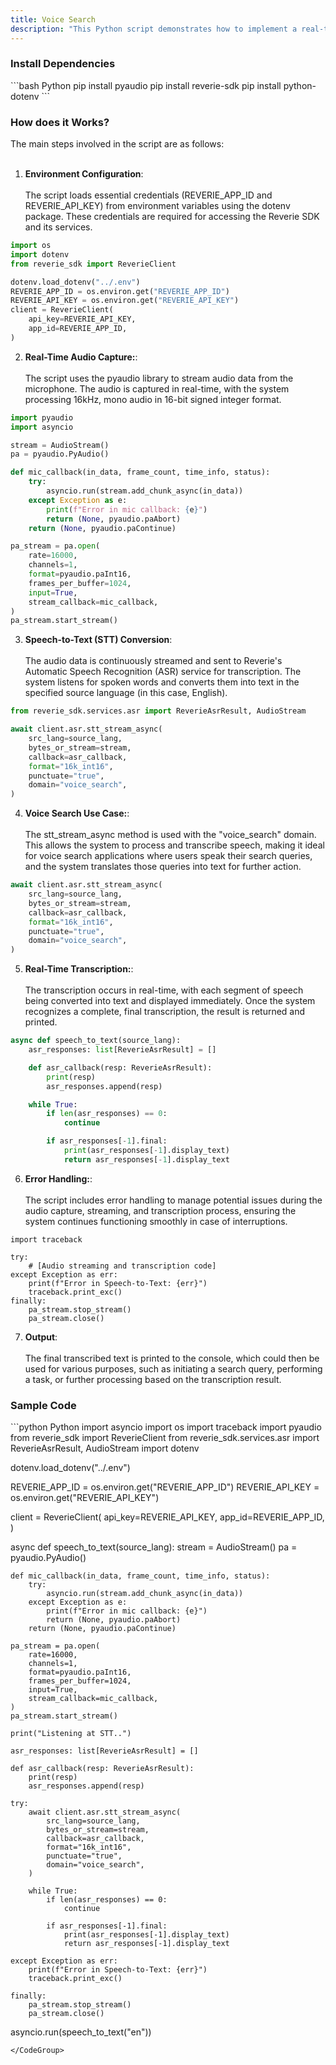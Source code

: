 ```yaml
---
title: Voice Search
description: "This Python script demonstrates how to implement a real-time voice search system using Reverie SDK’s Speech-to-Text (STT) service. The script captures audio input from the microphone, transcribes it into text, and processes the text for further use (such as conducting a search query, triggering actions, or further processing)."
---
```


### Install Dependencies
<CodeGroup>
```bash Python
pip install pyaudio 
pip install reverie-sdk
pip install python-dotenv
```
</CodeGroup>

### How does it Works? 
The main steps involved in the script are as follows:<br></br>

1. **Environment Configuration**:<br></br>
The script loads essential credentials (REVERIE_APP_ID and REVERIE_API_KEY) from environment variables using the dotenv package. These credentials are required for accessing the Reverie SDK and its services.

```python Python
import os
import dotenv
from reverie_sdk import ReverieClient

dotenv.load_dotenv("../.env")
REVERIE_APP_ID = os.environ.get("REVERIE_APP_ID")
REVERIE_API_KEY = os.environ.get("REVERIE_API_KEY")
client = ReverieClient(
    api_key=REVERIE_API_KEY,
    app_id=REVERIE_APP_ID,
)
```

2. **Real-Time Audio Capture:**:<br></br>
The script uses the pyaudio library to stream audio data from the microphone. The audio is captured in real-time, with the system processing 16kHz, mono audio in 16-bit signed integer format.

```python Python
import pyaudio
import asyncio

stream = AudioStream()
pa = pyaudio.PyAudio()

def mic_callback(in_data, frame_count, time_info, status):
    try:
        asyncio.run(stream.add_chunk_async(in_data))
    except Exception as e:
        print(f"Error in mic callback: {e}")
        return (None, pyaudio.paAbort)
    return (None, pyaudio.paContinue)

pa_stream = pa.open(
    rate=16000,
    channels=1,
    format=pyaudio.paInt16,
    frames_per_buffer=1024,
    input=True,
    stream_callback=mic_callback,
)
pa_stream.start_stream()
```

3. **Speech-to-Text (STT) Conversion**:<br></br>
The audio data is continuously streamed and sent to Reverie's Automatic Speech Recognition (ASR) service for transcription. The system listens for spoken words and converts them into text in the specified source language (in this case, English).

```python Python
from reverie_sdk.services.asr import ReverieAsrResult, AudioStream

await client.asr.stt_stream_async(
    src_lang=source_lang,
    bytes_or_stream=stream,
    callback=asr_callback,
    format="16k_int16",
    punctuate="true",
    domain="voice_search",
)
```

4. **Voice Search Use Case:**:<br></br>
The stt_stream_async method is used with the "voice_search" domain. This allows the system to process and transcribe speech, making it ideal for voice search applications where users speak their search queries, and the system translates those queries into text for further action.

```python Python
await client.asr.stt_stream_async(
    src_lang=source_lang,
    bytes_or_stream=stream,
    callback=asr_callback,
    format="16k_int16",
    punctuate="true",
    domain="voice_search",
)
```

5. **Real-Time Transcription:**:<br></br>
The transcription occurs in real-time, with each segment of speech being converted into text and displayed immediately. Once the system recognizes a complete, final transcription, the result is returned and printed.

```python Python
async def speech_to_text(source_lang):
    asr_responses: list[ReverieAsrResult] = []

    def asr_callback(resp: ReverieAsrResult):
        print(resp)
        asr_responses.append(resp)

    while True:
        if len(asr_responses) == 0:
            continue

        if asr_responses[-1].final:
            print(asr_responses[-1].display_text)
            return asr_responses[-1].display_text
```            


6. **Error Handling:**:<br></br>
The script includes error handling to manage potential issues during the audio capture, streaming, and transcription process, ensuring the system continues functioning smoothly in case of interruptions.
```
import traceback

try:
    # [Audio streaming and transcription code]
except Exception as err:
    print(f"Error in Speech-to-Text: {err}")
    traceback.print_exc()
finally:
    pa_stream.stop_stream()
    pa_stream.close()
```    

7. **Output**:<br></br>
The final transcribed text is printed to the console, which could then be used for various purposes, such as initiating a search query, performing a task, or further processing based on the transcription result.



### Sample Code 

<CodeGroup>
```python Python 
import asyncio
import os
import traceback
import pyaudio
from reverie_sdk import ReverieClient
from reverie_sdk.services.asr import ReverieAsrResult, AudioStream
import dotenv

dotenv.load_dotenv("../.env")

REVERIE_APP_ID = os.environ.get("REVERIE_APP_ID")
REVERIE_API_KEY = os.environ.get("REVERIE_API_KEY")

client = ReverieClient(
    api_key=REVERIE_API_KEY,
    app_id=REVERIE_APP_ID,
)


async def speech_to_text(source_lang):
    stream = AudioStream()
    pa = pyaudio.PyAudio()

    def mic_callback(in_data, frame_count, time_info, status):
        try:
            asyncio.run(stream.add_chunk_async(in_data))
        except Exception as e:
            print(f"Error in mic callback: {e}")
            return (None, pyaudio.paAbort)
        return (None, pyaudio.paContinue)

    pa_stream = pa.open(
        rate=16000,
        channels=1,
        format=pyaudio.paInt16,
        frames_per_buffer=1024,
        input=True,
        stream_callback=mic_callback,
    )
    pa_stream.start_stream()

    print("Listening at STT..")

    asr_responses: list[ReverieAsrResult] = []

    def asr_callback(resp: ReverieAsrResult):
        print(resp)
        asr_responses.append(resp)

    try:
        await client.asr.stt_stream_async(
            src_lang=source_lang,
            bytes_or_stream=stream,
            callback=asr_callback,
            format="16k_int16",
            punctuate="true",
            domain="voice_search",
        )

        while True:
            if len(asr_responses) == 0:
                continue

            if asr_responses[-1].final:
                print(asr_responses[-1].display_text)
                return asr_responses[-1].display_text

    except Exception as err:
        print(f"Error in Speech-to-Text: {err}")
        traceback.print_exc()

    finally:
        pa_stream.stop_stream()
        pa_stream.close()


asyncio.run(speech_to_text("en"))
```
</CodeGroup>
